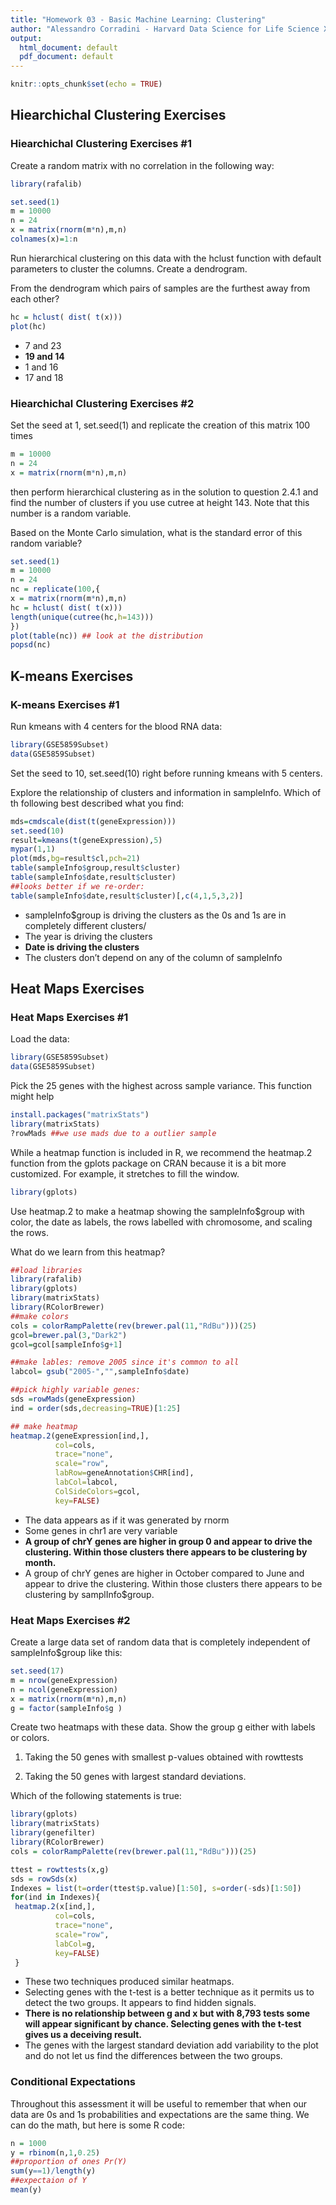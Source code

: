 ```yaml
---
title: "Homework 03 - Basic Machine Learning: Clustering"
author: "Alessandro Corradini - Harvard Data Science for Life Science XSeries"
output:
  html_document: default
  pdf_document: default
---
```


```r
knitr::opts_chunk$set(echo = TRUE)
```

## Hiearchichal Clustering Exercises

### Hiearchichal Clustering Exercises #1

Create a random matrix with no correlation in the following way:

```r
library(rafalib)

set.seed(1)
m = 10000
n = 24
x = matrix(rnorm(m*n),m,n)
colnames(x)=1:n
```  

Run hierarchical clustering on this data with the hclust function with default parameters to cluster the columns. Create a dendrogram.

From the dendrogram which pairs of samples are the furthest away from each other?

```r
hc = hclust( dist( t(x)))
plot(hc)
```

- 7 and 23
- **19 and 14**
- 1 and 16
- 17 and 18

### Hiearchichal Clustering Exercises #2

Set the seed at 1, set.seed(1) and replicate the creation of this matrix 100 times

```r
m = 10000
n = 24
x = matrix(rnorm(m*n),m,n)
```

then perform hierarchical clustering as in the solution to question 2.4.1 and find the number of clusters if you use cutree at height 143. Note that this number is a random variable.

Based on the Monte Carlo simulation, what is the standard error of this random variable?

```r
set.seed(1)
m = 10000
n = 24
nc = replicate(100,{
x = matrix(rnorm(m*n),m,n)
hc = hclust( dist( t(x)))
length(unique(cutree(hc,h=143)))
})
plot(table(nc)) ## look at the distribution
popsd(nc)
```

## K-means Exercises

### K-means Exercises #1

Run kmeans with 4 centers for the blood RNA data:

```r
library(GSE5859Subset)
data(GSE5859Subset)
```

Set the seed to 10, set.seed(10) right before running kmeans with 5 centers.

Explore the relationship of clusters and information in sampleInfo. Which of th following best described what you find:

```r
mds=cmdscale(dist(t(geneExpression)))
set.seed(10)
result=kmeans(t(geneExpression),5)
mypar(1,1)
plot(mds,bg=result$cl,pch=21)
table(sampleInfo$group,result$cluster)
table(sampleInfo$date,result$cluster)
##looks better if we re-order:
table(sampleInfo$date,result$cluster)[,c(4,1,5,3,2)]
```

- sampleInfo$group is driving the clusters as the 0s and 1s are in completely different clusters/
- The year is driving the clusters
- **Date is driving the clusters**
- The clusters don't depend on any of the column of sampleInfo

## Heat Maps Exercises

### Heat Maps Exercises #1

Load the data:

```r
library(GSE5859Subset)
data(GSE5859Subset)
```

Pick the 25 genes with the highest across sample variance. This function might help

```r
install.packages("matrixStats")
library(matrixStats)
?rowMads ##we use mads due to a outlier sample
```

While a heatmap function is included in R, we recommend the heatmap.2 function from the gplots package on CRAN because it is a bit more customized. For example, it stretches to fill the window.

```r
library(gplots)
```

Use heatmap.2 to make a heatmap showing the sampleInfo$group with color, the date as labels, the rows labelled with chromosome, and scaling the rows.

What do we learn from this heatmap?

```r
##load libraries
library(rafalib)
library(gplots)
library(matrixStats)
library(RColorBrewer)
##make colors
cols = colorRampPalette(rev(brewer.pal(11,"RdBu")))(25)
gcol=brewer.pal(3,"Dark2")
gcol=gcol[sampleInfo$g+1]

##make lables: remove 2005 since it's common to all
labcol= gsub("2005-","",sampleInfo$date)  

##pick highly variable genes:
sds =rowMads(geneExpression)
ind = order(sds,decreasing=TRUE)[1:25]

## make heatmap
heatmap.2(geneExpression[ind,],
          col=cols,
          trace="none",
          scale="row",
          labRow=geneAnnotation$CHR[ind],
          labCol=labcol,
          ColSideColors=gcol,
          key=FALSE)
```    
    
- The data appears as if it was generated by rnorm
- Some genes in chr1 are very variable
- **A group of chrY genes are higher in group 0 and appear to drive the clustering. Within those clusters there appears to be clustering by month.**
- A group of chrY genes are higher in October compared to June and appear to drive the clustering. Within those clusters there appears to be clustering by samplInfo$group.

### Heat Maps Exercises #2

Create a large data set of random data that is completely independent of sampleInfo$group like this:

```r
set.seed(17)
m = nrow(geneExpression)
n = ncol(geneExpression)
x = matrix(rnorm(m*n),m,n)
g = factor(sampleInfo$g )
```

Create two heatmaps with these data. Show the group g either with labels or colors.

1. Taking the 50 genes with smallest p-values obtained with rowttests

2. Taking the 50 genes with largest standard deviations.

Which of the following statements is true:

```r
library(gplots)
library(matrixStats)
library(genefilter)
library(RColorBrewer)
cols = colorRampPalette(rev(brewer.pal(11,"RdBu")))(25)

ttest = rowttests(x,g)
sds = rowSds(x)
Indexes = list(t=order(ttest$p.value)[1:50], s=order(-sds)[1:50])
for(ind in Indexes){
 heatmap.2(x[ind,],
          col=cols,
          trace="none",
          scale="row",
          labCol=g,
          key=FALSE)
 }
```

- These two techniques produced similar heatmaps.
- Selecting genes with the t-test is a better technique as it permits us to detect the two groups. It appears to find hidden signals.
- **There is no relationship between g and x but with 8,793 tests some will appear significant by chance. Selecting genes with the t-test gives us a deceiving result.**
- The genes with the largest standard deviation add variability to the plot and do not let us find the differences between the two groups.

### Conditional Expectations

Throughout this assessment it will be useful to remember that when our data are 0s and 1s probabilities and expectations are the same thing. We can do the math, but here is some R code:

```r
n = 1000
y = rbinom(n,1,0.25)
##proportion of ones Pr(Y)
sum(y==1)/length(y)
##expectaion of Y
mean(y)
```